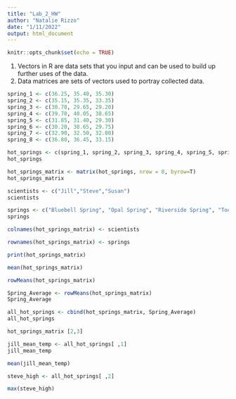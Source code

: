 ```yaml
---
title: "Lab_2_HW"
author: "Natalie Rizzo"
date: "1/11/2022"
output: html_document
---
```


```r
knitr::opts_chunk$set(echo = TRUE)
```

1. Vectors in R are data sets that you input and can be used to build up further uses of the data.
2. Data matrices are sets of vectors used to portray collected data.
```r
spring_1 <- c(36.25, 35.40, 35.30)
spring_2 <- c(35.15, 35.35, 33.35)
spring_3 <- c(30.70, 29.65, 29.20)
spring_4 <- c(39.70, 40.05, 38.65)
spring_5 <- c(31.85, 31.40, 29.30)
spring_6 <- c(30.20, 30.65, 29.75)
spring_7 <- c(32.90, 32.50, 32.80)
spring_8 <- c(36.80, 36.45, 33.15)
```
```r
hot_springs <- c(spring_1, spring_2, spring_3, spring_4, spring_5, spring_6, spring_7, spring_8)
hot_springs
```
```r
hot_springs_matrix <- matrix(hot_springs, nrow = 8, byrow=T)
hot_springs_matrix
```
```r
scientists <- c("Jill","Steve","Susan")
scientists
```
```r
springs <- c("Bluebell Spring", "Opal Spring", "Riverside Spring", "Too Hot Spring", "Mystery Spring", "Emerald Spring", "Black Spring", "Pearl Spring")
springs
```
```r
colnames(hot_springs_matrix) <- scientists
```
```r
rownames(hot_springs_matrix) <- springs
```
```r
print(hot_springs_matrix)
```
```r
mean(hot_springs_matrix)
```
```r
rowMeans(hot_springs_matrix)
```
```r
Spring_Average <- rowMeans(hot_springs_matrix)
Spring_Average
```
```r
all_hot_springs <- cbind(hot_springs_matrix, Spring_Average)
all_hot_springs
```
```r
hot_springs_matrix [2,3]
```
```r
jill_mean_temp <- all_hot_springs[ ,1]
jill_mean_temp
```
```r
mean(jill_mean_temp)
```
```r
steve_high <- all_hot_springs[ ,2]
```
```r
max(steve_high)
```







